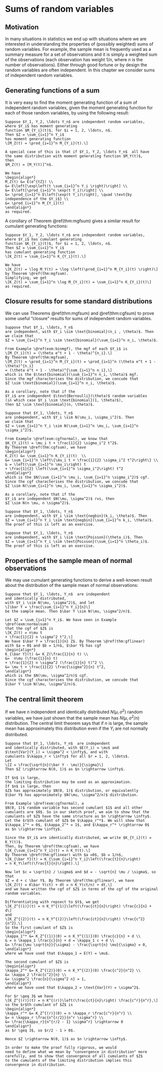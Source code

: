 # Sums of random variables

## Motivation
In many situations in statistics we end up with situations 
where we are interested in understanding the properties of 
(possibly weighted) sums of random variables.
For example, the sample mean is frequently used as a summary 
measure for a set of observations and it is simply a weighted 
sum of the observations (each observation has weight $1/n$, 
where $n$ is the number of observations).
Either through good fortune or by design the random variables 
are often independent. In this chapter we consider sums of 
independent random variables. 

## Generating functions of a sum

It is very easy to find the moment generating function
of a sum of independent random variables, given the 
moment generating function
for each of those random variables, by using the following
result:

```theorem
Suppose $Y_1, Y_2, \ldots Y_n$ are independent random variables,
where $Y_i$ has moment generating
function $M_{Y_i}(t)$, for $i = 1, 2, \ldots, n$.
Then $Z = \sum_{i=1}^n Y_i$ 
has moment generating function
\[M_Z(t) = \prod_{i=1}^n M_{Y_i}(t).\]
```
```remark
A special case of this is that if $Y_1, Y_2, \ldots Y_n$  all have
the same distribution with moment generating function $M_Y(t)$,
then
$M_Z(t) = [M_Y(t)]^n$.
```
```proof
We have
\begin{align*}
M_Z(t) &= E(e^{tZ}) \\
&= E\left[\exp\left(t \sum_{i=1}^n Y_i \right)\right] \\
&= E\left[\prod_{i=1}^n \exp(t Y_i)\right] \\
&= \prod_{i=1}^n E\left[\exp(t Y_i)\right], \quad \text{by independence of the $Y_i$} \\
&= \prod_{i=1}^n M_{Y_i}(t)
\end{align*}
as required.
```

A corollary of Theorem \@ref(thm:mgfsum) gives 
a similar result for cumulant generating functions:
```theorem
Suppose $Y_1, Y_2, \ldots Y_n$ are independent random variables,
where $Y_i$ has cumulant generating
function $K_{Y_i}(t)$, for $i = 1, 2, \ldots, n$.
Then $Z = \sum_{i=1}^n Y_i$ 
has cumulant generating function
\[K_Z(t) = \sum_{i=1}^n K_{Y_i}(t).\]
```
```proof
We have
\[K_Z(t) = \log M_Y(t) = \log \left(\prod_{i=1}^n M_{Y_i}(t) \right)\]
by Theorem \@ref(thm:mgfsum).
Simplifying, we get
\[K_Z(t) = \sum_{i=1}^n \log M_{Y_i}(t) = \sum_{i=1}^n K_{Y_i}(t)\]
as required.
```

## Closure results for some standard distributions

We can use Theorems \@ref(thm:mgfsum) and \@ref(thm:cgfsum)
to prove some useful "closure"
results for sums of independent random variables.


```example
Suppose that $Y_1, \ldots, Y_n$
are independent, with $Y_i \sim \text{binomial}(n_i , \theta)$. Then
we claim that
$Z = \sum_{i=1}^n Y_i \sim \text{binomial}(\sum_{i=1}^n n_i, \theta)$.

From Example \@ref(exm:binmgf), the mgf of each $Y_i$ is
\[M_{Y_i}(t) = (\theta e^t + 1 - \theta)^{n_i}.\]
By Theorem \@ref(thm:mgfsum),
\[M_Z(t) = \prod_{i=1}^n M_{Y_i}(t) = \prod_{i=1}^n (\theta e^t + 1 - \theta)^{n_i}
= (\theta e^t + 1 - \theta)^{\sum_{i=1}^n n_i},\]
which is the $\text{binomial}(\sum_{i=1}^n n_i, \theta)$ mgf.
Since the mgf characterises the distribution, we concude that
$Z \sim \text{binomial}(\sum_{i=1}^n n_i, \theta)$.

As a corollary, note that if the 
$Y_i$ are independent $\text{Bernoulli}(\theta)$ random variables
(in which case $Y_i \sim \text{binomial}(1, \theta)$),
then $Z \sim \text{binomial}(n, \theta)$.
```

```example
Suppose that $Y_1, \ldots, Y_n$
are independent, with $Y_i \sim N(\mu_i, \sigma_i^2)$. Then
we claim that
$Z = \sum_{i=1}^n Y_i \sim N(\sum_{i=1}^n \mu_i, \sum_{i=1}^n \sigma_i^2)$.

From Example \@ref(exm:cgfnormal), we know that
$K_{Y_i}(t) = \mu_i t + \frac{1}{2} \sigma_i^2 t^2$. 
By Theorem \@ref(thm:cgfsum), we have
\begin{align*}
K_Z(t) &= \sum_{i=1}^n K_{Y_i}(t)  \\
&= \sum_{i=1}^n \left\{\mu_i t + \frac{1}{2} \sigma_i^2 t^2\right\} \\
& = \left(\sum_{i=1}^n \mu_i\right) t 
+ \frac{1}{2} \left(\sum_{i=1}^n \sigma_i^2\right) t^2
\end{align*}
which is the $N(\sum_{i=1}^n \mu_i, \sum_{i=1}^n \sigma_i^2)$ cgf.
Since the cgf characterises the distribution, we concude that
$Z \sim N(\sum_{i=1}^n \mu_i, \sum_{i=1}^n \sigma_i^2)$.

As a corollary, note that if the 
$Y_i$ are independent $N(\mu, \sigma^2)$ rvs, then 
$Z \sim N(n \mu, n \sigma^2)$.
```

```example
Suppose that $Y_1, \ldots, Y_n$
are independent, with $Y_i \sim \text{negbin}(k_i, \theta)$. Then
$Z = \sum_{i=1}^n Y_i \sim \text{negbin}(\sum_{i=1}^n k_i, \theta)$.
The proof of this is left as an exercise.
```

```example
Suppose that $Y_1, \ldots, Y_n$
are independent, with $Y_i \sim \text{Poisson}(\theta_i)$. Then
$Z = \sum_{i=1}^n Y_i \sim \text{Poisson}(\sum_{i=1}^n \theta_i)$.
The proof of this is left as an exercise.
```

## Properties of the sample mean of normal observations

We may use cumulant generating functions to derive
a well-known result about the distribution of the sample
mean of normal observations:

```proposition
Suppose that $Y_1, \ldots, Y_n$  are independent
and identically distributed,
with $Y_i \sim N(\mu, \sigma^2)$, and let
\[\bar Y = \frac{\sum_{i=1}^n Y_i}{n}\]
be the sample mean. Then $\bar Y \sim N(\mu, \sigma^2/n)$.
```
```proof
Let $Z = \sum_{i=1}^n Y_i$. We have seen in Example \@ref(exm:normalsum)
that the cgf of $Z$ is 
\[K_Z(t) = n\mu t 
+ \frac{1}{2} n \sigma^2 t^2.\]
We have $\bar Y = \frac{1}{n} Z$. By Theorem \@ref(thm:gflinear)
with $a = 0$ and $b = 1/n$, $\bar Y$ has cgf 
\begin{align*}
K_{\bar Y}(t) &= K_Z(\frac{1}{n} t) \\
&=  n\mu (\frac{1}{n} t)
+ \frac{1}{2} n \sigma^2 (\frac{1}{n} t)^2 \\
&= \mu t + \frac{1}{2} \frac{\sigma^2}{n} t^2,
\end{align*}
which is the $N(\mu, \sigma^2/n)$ cgf.
Since the cgf characterises the distribution, we concude that
$\bar Y \sim N(\mu, \sigma^2/n)$.
```

## The central limit theorem {#clt}

If we have $n$ independent and identically distributed
$N(\mu, \sigma^2)$ random variables, we have just shown that the sample
mean has $N(\mu, \sigma^2/n)$ distribution. 
The central limit theorem says
that if $n$ is large, the sample mean has approximately this distribution 
even if the $Y_i$ are not normally distributed.

```theorem
Suppose that $Y_1, \ldots, Y_n$  are independent
and identically distributed, with $E(Y_i) = \mu$ and
$\text{Var}(Y_i) = \sigma^2 < \infty$, and with
cumulants $\kappa_r < \infty$ for all $r = 1, 2, \ldots$.
Let
\[Z = \frac{\sqrt{n}(\bar Y - \mu)}{\sigma}\]
Then $Z \rightarrow N(0, 1)$ as $n \rightarrow \infty$.
```
```remark
If $n$ is large, 
the limiting distribution may be used as an approximation.
If $n$ is large, then
$Z$ has approximately $N(0, 1)$ distribution, or equivalently
$\bar Y$ has approximately $N(\mu, \sigma^2/n)$ distribution.
```
```proof
From Example \@ref(exm:cgfnormal), a
$N(0, 1)$ random variable has second cumulant $1$ and all other
cumulants are $0$. So in our sketch proof, we aim to show that the
cumulants of $Z$ have the same structure as $n \rightarrow \infty$.
Let the $r$th cumulant of $Z$ be $\kappa_r^*$. We will show that
$\kappa_1^* = 0$, $\kappa_2^* = 1$, and $\kappa_r^* \rightarrow 0$
as $n \rightarrow \infty$.

Since the $Y_i$ are identically distributed, we write $K_{Y_i}(t) = K_Y(t)$.
Then, by Theorem \@ref(thm:cgfsum), we have 
\[K_{\sum_{i=1}^n Y_i}(t) = n K_Y(t).\]
By Theorem \@ref(thm:gflinear) with $a =0$, $b = 1/n$,
\[K_{\bar Y}(t) = K_{\sum_{i=1}^n Y_i}\left(\frac{t}{n}\right) 
= n K_Y\left(\frac{t}{n}\right).\]

Now let $c = \sqrt{n} / \sigma$ and $d = - \sqrt{n} \mu / \sigma$, so that
$Z = d + c \bar Y$. By Theorem \@ref(thm:gflinear), we have
\[K_Z(t) = K\bar Y(ct) + dt = n K_Y(ct/n) + dt,\]
and we have written the cgf of $Z$ in terms of the cgf of the original
random variables.

Differentiating with repsect to $t$, we get
\[K_Z^{(1)}(t) = n K_Y^{(1)}\left(\frac{ct}{n}\right) \frac{c}{n} + d\]
and
\[K_Z^{(2)}(t) = n K_Y^{(2)}\left(\frac{ct}{n}\right) \frac{c^2}{n^2}.\]
So the first cumulant of $Z$ is
\begin{align*}
\kappa_1^* &= K_Z^{(1)}(0) = n K_Y^{(1)}(0) \frac{c}{n} + d \\
& = n \kappa_1 \frac{c}{n} + d = \kappa_1 c + d \\
&= \frac{\mu \sqrt{n}}{\sigma} - \frac{\sqrt{n} \mu}{\sigma} = 0,
\end{align*}
where we have used that $\kappa_1 = E(Y) = \mu$.

The second cumulant of $Z$ is
\begin{align*}
\kappa_2^* &= K_Z^{(2)}(0) = n K_Y^{(2)}(0) \frac{c^2}{n^2} \\
&= \kappa_2 \frac{c^2}{n} \\
&= \sigma^2 \frac{n}{\sigma^2 n} = 1, 
\end{align*}
where we have used that $\kappa_2 = \text{Var}(Y) = \sigma^2$.

For $r \geq 3$ we have
\[K_Z^{(r)}(t) = n K^{(r)}\left(\frac{ct}{n}\right) \frac{c^r}{n^r},\]
so the $r$th cumulant of $Z$ is
\begin{align*}
\kappa_r^* &= K_Z^{(r)}(0) = n \kappa_r \frac{c^r}{n^r} \\
&= n \kappa_r \frac{n^{r/2}}{n^r \sigma^r} \\
&= \frac{\kappa_r}{n^{r/2 - 1} \sigma^r} \rightarrow 0
\end{align*}
as $r \geq 3$, so $r/2 - 1 > 0$.

Hence $Z \rightarrow N(0, 1)$ as $n \rightarrow \infty$.

In order to make the proof fully rigorous, we would
need to define what we mean by "convergence in distribution" more
carefully, and to show that convergence of all cumulants of $Z$
to the cumulants of the limiting distribution implies this 
convergence in distribution.
```
